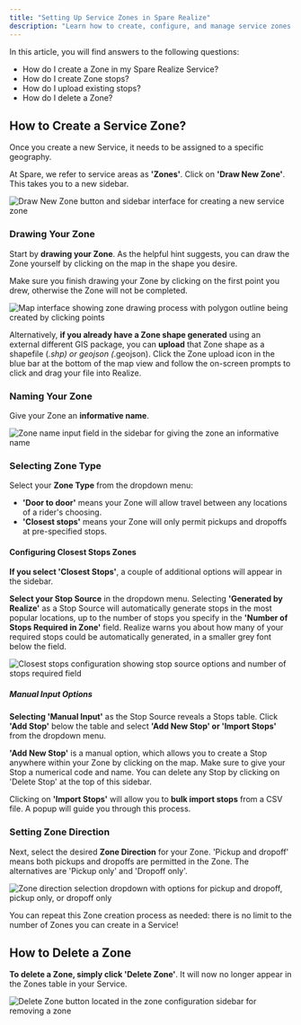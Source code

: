 ```yaml
---
title: "Setting Up Service Zones in Spare Realize"
description: "Learn how to create, configure, and manage service zones in Spare Realize, including zone types, stops setup, and zone deletion."
---
```


<Tip>
In this article, you will find answers to the following questions:

- How do I create a Zone in my Spare Realize Service?
- How do I create Zone stops?
- How do I upload existing stops?
- How do I delete a Zone?
</Tip>

## How to Create a Service Zone?

Once you create a new Service, it needs to be assigned to a specific geography.

At Spare, we refer to service areas as **'Zones'**. Click on **'Draw New Zone'**. This takes you to a new sidebar.

![Draw New Zone button and sidebar interface for creating a new service zone](/images/spare-realize/simulation-mode/draw-new-zone-button.png)

### Drawing Your Zone

Start by **drawing your Zone**. As the helpful hint suggests, you can draw the Zone yourself by clicking on the map in the shape you desire. 

<Warning>
Make sure you finish drawing your Zone by clicking on the first point you drew, otherwise the Zone will not be completed.
</Warning>

![Map interface showing zone drawing process with polygon outline being created by clicking points](/images/spare-realize/simulation-mode/zone-drawing-on-map.png)

Alternatively, **if you already have a Zone shape generated** using an external different GIS package, you can **upload** that Zone shape as a shapefile (*.shp) or geojson (*.geojson). Click the Zone upload icon in the blue bar at the bottom of the map view and follow the on-screen prompts to click and drag your file into Realize.

### Naming Your Zone

Give your Zone an **informative name**.

![Zone name input field in the sidebar for giving the zone an informative name](/images/spare-realize/simulation-mode/zone-name-input.png)

### Selecting Zone Type

Select your **Zone Type** from the dropdown menu:

- **'Door to door'** means your Zone will allow travel between any locations of a rider's choosing.
- **'Closest stops'** means your Zone will only permit pickups and dropoffs at pre-specified stops.

#### Configuring Closest Stops Zones

**If you select 'Closest Stops'**, a couple of additional options will appear in the sidebar.

**Select your Stop Source** in the dropdown menu. Selecting **'Generated by Realize'** as a Stop Source will automatically generate stops in the most popular locations, up to the number of stops you specify in the **'Number of Stops Required in Zone'** field. Realize warns you about how many of your required stops could be automatically generated, in a smaller grey font below the field.

![Closest stops configuration showing stop source options and number of stops required field](/images/spare-realize/simulation-mode/closest-stops-configuration.png)

##### Manual Input Options

**Selecting 'Manual Input'** as the Stop Source reveals a Stops table. Click **'Add Stop'** below the table and select **'Add New Stop' or 'Import Stops'** from the dropdown menu.

**'Add New Stop'** is a manual option, which allows you to create a Stop anywhere within your Zone by clicking on the map. Make sure to give your Stop a numerical code and name. You can delete any Stop by clicking on 'Delete Stop' at the top of this sidebar.

Clicking on **'Import Stops'** will allow you to **bulk import stops** from a CSV file. A popup will guide you through this process.

### Setting Zone Direction

Next, select the desired **Zone Direction** for your Zone. 'Pickup and dropoff' means both pickups and dropoffs are permitted in the Zone. The alternatives are 'Pickup only' and 'Dropoff only'.

![Zone direction selection dropdown with options for pickup and dropoff, pickup only, or dropoff only](/images/spare-realize/simulation-mode/zone-direction-selection.png)

<Info>
You can repeat this Zone creation process as needed: there is no limit to the number of Zones you can create in a Service!
</Info>

## How to Delete a Zone

**To delete a Zone, simply click 'Delete Zone'**. It will now no longer appear in the Zones table in your Service.

![Delete Zone button located in the zone configuration sidebar for removing a zone](/images/spare-realize/simulation-mode/delete-zone-button.png)

